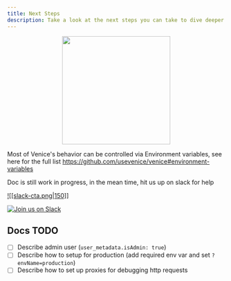 ```yaml
---
title: Next Steps
description: Take a look at the next steps you can take to dive deeper into the possibilities of Venice.
---
```


<p align="center">
  <img src="https://link.usevenice.com/success-image" width="250" />
</p>

Most of Venice's behavior can be controlled via Environment variables, see here for the full list
https://github.com/usevenice/venice#environment-variables

Doc is still work in progress, in the mean time, hit us up on slack for help

[![[slack-cta.png|150]]](https://link.usevenice.com/slack)

<p>
  <a href="https://link.usevenice.com/slack" rel="nofollow">
    <img src="/slack-cta.png" alt="Join us on Slack" style={{"width": "10rem"}} />
  </a>
</p>

## Docs TODO

- [ ] Describe admin user (`user_metadata.isAdmin: true`)
- [ ] Describe how to setup for production (add required env var and set `?envName=production`)
- [ ] Describe how to set up proxies for debugging http requests
